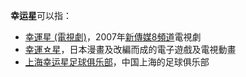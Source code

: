 '''幸运星'''可以指：

*[[幸運星_(電視劇)|幸運星 (電視劇)]]，2007年[[新傳媒8頻道|新傳媒8頻道]]電視劇
*[[幸運☆星|幸運☆星]]，日本漫畫及改編而成的電子遊戲及電視動畫
*[[上海幸运星足球俱乐部|上海幸运星足球俱乐部]]，中国上海的足球俱乐部

{{Disambig|Cat=三字消歧义}}